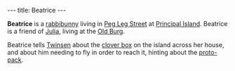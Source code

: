 ---
title: Beatrice
---

{{twinsunica import}}{{Infobox Character
 |image=eatrice.jpg
 |race=Rabbibunny
 |gender=Female
 |size=average
 |age=Adult
 |magical=
 |lba1=
 |lba2=
 |alignment=
 |occupation=
 |requires=
 |amount=
 |fam1=
 |fam2=
 |planet=
 |island=
 |building=
}}

'''Beatrice''' is a [[rabbibunny]] living in [[Peg Leg Street]] at [[Principal Island]]. Beatrice is a friend of [[Julia]], living at the [[Old Burg]].

Beatrice tells [[Twinsen]] about the [[clover box]] on the island across her house, and about him needing to fly in order to reach it, hinting about the [[proto-pack]].

<!-- remove these category links when they're all automated by categorizers...
[[Category:Rabbibunnies]]
[[Category:Female characters]]
[[Category:Average characters]]
[[Category:Adult characters]]
[[Category:Principal Island inhabitants]] -->